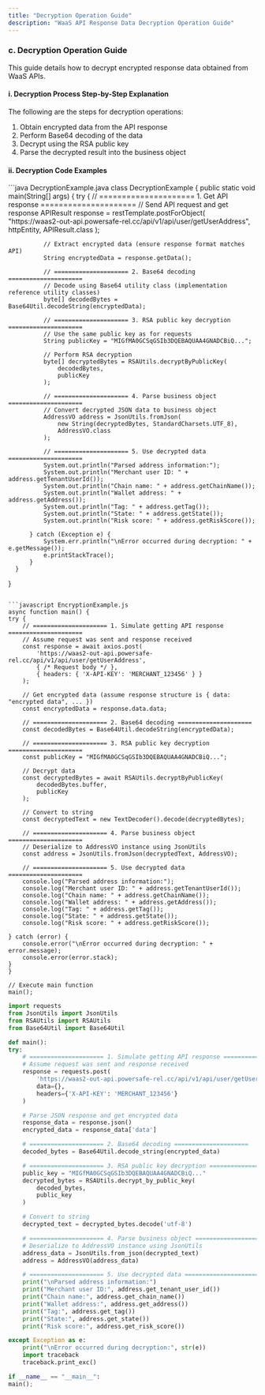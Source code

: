 ```yaml
---
title: "Decryption Operation Guide"
description: "WaaS API Response Data Decryption Operation Guide"
---
```


### c. Decryption Operation Guide

This guide details how to decrypt encrypted response data obtained from WaaS APIs.

#### i. Decryption Process Step-by-Step Explanation

The following are the steps for decryption operations:

1. Obtain <span className="text-blue-600 font-semibold"> encrypted data </span> from the API response
2. Perform <span className="text-blue-600 font-semibold"> Base64 decoding </span> of the data
3. Decrypt using the <span className="text-blue-600 font-semibold"> RSA public key </span>
4. Parse the decrypted result into the <span className="text-blue-600 font-semibold"> business object </span>

#### ii. Decryption Code Examples

<CodeGroup>
  ```java DecryptionExample.java
  class DecryptionExample {
      public static void main(String[] args) {
          try {
              // ===================== 1. Get API response =====================
              // Send API request and get response
              APIResult response = restTemplate.postForObject(
                  "https://waas2-out-api.powersafe-rel.cc/api/v1/api/user/getUserAddress",
                  httpEntity,
                  APIResult.class
              );

              // Extract encrypted data (ensure response format matches API)
              String encryptedData = response.getData();

              // ===================== 2. Base64 decoding =====================
              // Decode using Base64 utility class (implementation reference utility classes)
              byte[] decodedBytes = Base64Util.decodeString(encryptedData);

              // ===================== 3. RSA public key decryption =====================
              // Use the same public key as for requests
              String publicKey = "MIGfMA0GCSqGSIb3DQEBAQUAA4GNADCBiQ...";

              // Perform RSA decryption
              byte[] decryptedBytes = RSAUtils.decryptByPublicKey(
                  decodedBytes,
                  publicKey
              );

              // ===================== 4. Parse business object =====================
              // Convert decrypted JSON data to business object
              AddressVO address = JsonUtils.fromJson(
                  new String(decryptedBytes, StandardCharsets.UTF_8),
                  AddressVO.class
              );

              // ===================== 5. Use decrypted data =====================
              System.out.println("Parsed address information:");
              System.out.println("Merchant user ID: " + address.getTenantUserId());
              System.out.println("Chain name: " + address.getChainName());
              System.out.println("Wallet address: " + address.getAddress());
              System.out.println("Tag: " + address.getTag());
              System.out.println("State: " + address.getState());
              System.out.println("Risk score: " + address.getRiskScore());

          } catch (Exception e) {
              System.err.println("\nError occurred during decryption: " + e.getMessage());
              e.printStackTrace();
          }
      }
  }
  ```

  ```javascript EncryptionExample.js
async function main() {
  try {
      // ===================== 1. Simulate getting API response =====================
      // Assume request was sent and response received
      const response = await axios.post(
          'https://waas2-out-api.powersafe-rel.cc/api/v1/api/user/getUserAddress',
          { /* Request body */ },
          { headers: { 'X-API-KEY': 'MERCHANT_123456' } }
      );

      // Get encrypted data (assume response structure is { data: "encrypted data", ... })
      const encryptedData = response.data.data;

      // ===================== 2. Base64 decoding =====================
      const decodedBytes = Base64Util.decodeString(encryptedData);

      // ===================== 3. RSA public key decryption =====================
      const publicKey = "MIGfMA0GCSqGSIb3DQEBAQUAA4GNADCBiQ...";

      // Decrypt data
      const decryptedBytes = await RSAUtils.decryptByPublicKey(
          decodedBytes.buffer,
          publicKey
      );

      // Convert to string
      const decryptedText = new TextDecoder().decode(decryptedBytes);

      // ===================== 4. Parse business object =====================
      // Deserialize to AddressVO instance using JsonUtils
      const address = JsonUtils.fromJson(decryptedText, AddressVO);

      // ===================== 5. Use decrypted data =====================
      console.log("Parsed address information:");
      console.log("Merchant user ID: " + address.getTenantUserId());
      console.log("Chain name: " + address.getChainName());
      console.log("Wallet address: " + address.getAddress());
      console.log("Tag: " + address.getTag());
      console.log("State: " + address.getState());
      console.log("Risk score: " + address.getRiskScore());

  } catch (error) {
      console.error("\nError occurred during decryption: " + error.message);
      console.error(error.stack);
  }
}

// Execute main function
main();
  ```

  ```python EncryptionExample.py
import requests
from JsonUtils import JsonUtils
from RSAUtils import RSAUtils
from Base64Util import Base64Util

def main():
  try:
      # ===================== 1. Simulate getting API response =====================
      # Assume request was sent and response received
      response = requests.post(
          'https://waas2-out-api.powersafe-rel.cc/api/v1/api/user/getUserAddress',
          data={},
          headers={'X-API-KEY': 'MERCHANT_123456'}
      )

      # Parse JSON response and get encrypted data
      response_data = response.json()
      encrypted_data = response_data['data']

      # ===================== 2. Base64 decoding =====================
      decoded_bytes = Base64Util.decode_string(encrypted_data)

      # ===================== 3. RSA public key decryption =====================
      public_key = "MIGfMA0GCSqGSIb3DQEBAQUAA4GNADCBiQ..."
      decrypted_bytes = RSAUtils.decrypt_by_public_key(
          decoded_bytes,
          public_key
      )

      # Convert to string
      decrypted_text = decrypted_bytes.decode('utf-8')

      # ===================== 4. Parse business object =====================
      # Deserialize to AddressVO instance using JsonUtils
      address_data = JsonUtils.from_json(decrypted_text)
      address = AddressVO(address_data)

      # ===================== 5. Use decrypted data =====================
      print("\nParsed address information:")
      print("Merchant user ID:", address.get_tenant_user_id())
      print("Chain name:", address.get_chain_name())
      print("Wallet address:", address.get_address())
      print("Tag:", address.get_tag())
      print("State:", address.get_state())
      print("Risk score:", address.get_risk_score())

  except Exception as e:
      print("\nError occurred during decryption:", str(e))
      import traceback
      traceback.print_exc()

if __name__ == "__main__":
  main();
  ```

</CodeGroup>
